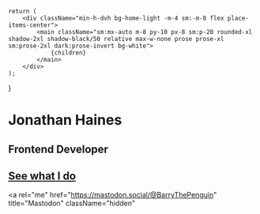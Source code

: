 	return (
		<div className="min-h-dvh bg-home-light -m-4 sm:-m-8 flex place-items-center">
			<main className="sm:mx-auto m-8 py-10 px-8 sm:p-20 rounded-xl shadow-2xl shadow-black/50 relative max-w-none prose prose-xl sm:prose-2xl dark:prose-invert bg-white">
				{children}
			</main>
		</div>
	);
}

# Jonathan Haines

## Frontend Developer

## [See what I do](/resume)

<a
	rel="me"
	href="https://mastodon.social/@BarryThePenguin"
	title="Mastodon"
	className="hidden"
></a>
